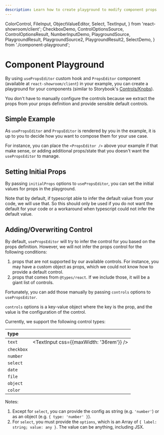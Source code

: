 ```yaml
---
description: Learn how to create playground to modify component props
---
```


  ColorControl,
  FileInput,
  ObjectValueEditor,
  Select,
  TextInput,
} from 'react-showroom/client';
  CheckboxDemo,
  ControlOptionsSource,
  ControlOptionsResult,
  NumberInputDemo,
  PlaygroundSource,
  PlaygroundResult,
  PlaygroundSource2,
  PlaygroundResult2,
  SelectDemo,
} from './component-playground';

# Component Playground

By using `usePropsEditor` custom hook and `PropsEditor` component (available at `react-showroom/client`) in your example, you can create a playground for your components (similar to Storybook's [Controls/Knobs](https://storybook.js.org/docs/react/essentials/controls)).

You don't have to manually configure the controls because we extract the props from your props definition and provide sensible default controls.

## Simple Example

<PlaygroundSource />

<PlaygroundResult />

As `usePropsEditor` and `PropsEditor` is rendered by you in the example, it is up to you to decide how you want to compose them for your use case.

For instance, you can place the `<PropsEditor />` above your example if that make sense, or adding additional props/state that you doesn't want the `usePropsEditor` to manage.

## Setting Initial Props

By passing `initialProps` options to `usePropsEditor`, you can set the initial values for props in the playground.

Note that by default, if typescript able to infer the default value from your code, we will use that. So this should only be used if you do not want the default for your code or a workaround when typescript could not infer the default value.

<PlaygroundSource2 />

<PlaygroundResult2 />

## Adding/Overwriting Control

By default, `usePropsEditor` will try to infer the control for you based on the props definition. However, we will not infer the props control for the following conditions:

1. props that are not supported by our available controls. For instance, you may have a custom object as props, which we could not know how to provide a default control.
1. props that comes from `@types/react`. If we include those, it will be a giant list of controls.

Fortunately, you can add those manually by passing `controls` options to `usePropsEditor`.

<ControlOptionsSource />

<ControlOptionsResult />

`controls` options is a key-value object where the key is the prop, and the value is the configuration of the control.

Currently, we support the following control types:

| type       |                                         |
| :--------- | --------------------------------------- |
| `text`     | <TextInput css={{maxWidth: '36rem'}} /> |
| `checkbox` | <CheckboxDemo />                        |
| `number`   | <NumberInputDemo />                     |
| `select`   | <SelectDemo />                          |
| `date`     | <TextInput type="date" />               |
| `file`     | <FileInput />                           |
| `object`   | <ObjectValueEditor />                   |
| `color`    | <ColorControl />                        |

Notes:

1. Except for `select`, you can provide the config as string (e.g. `'number'`) or as an object (e.g. `{ type: 'number' }`).
1. For `select`, you must provide the `options`, which is an Array of `{ label: string; value: any }`. The value can be anything, including JSX.
